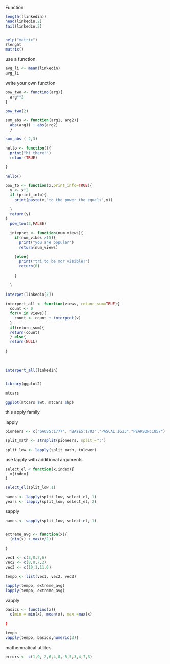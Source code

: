 Function

```{r}
length((linkedin))
head(linkedin,2)
tail(linkedin,2)


help("matrix")
?lenght
matrix()
```
use a function

```{r}
avg_li <- mean(linkedin)
avg_li


```
write your own function


```{r}
pow_two <- functino(arg){
  arg**2
}

pow_two(2)

sum_abs <- function(arg1, arg2){
  abs(arg1) + abs(arg2)
  }

sum_abs (-2,3)

hello <- function(){
  print("hi there!")
  retunr(TRUE)

}
  
hello()

pow_to <- function(x,print_info=TRUE){
  y <- x^2
  if (print_info){
    print(paste(x,"to the power tho equals",y))
    
  }
  return(y)
}
  pow_two(3,FALSE)
  
  intepret <- function(num_views){
    if(num_vibes >15){
      print("you are popular")
      return(num_views)
    
    }else{
      print("tri to be mor visible!")
      return(0)
      
    }
    
  }
  
interpet(linkedin[2])

interpert_all <- function(views, retunr_sum=TRUE){
  count <- 0
  for(v in views){
    count <- count + interpret(v)
  }
  if(return_sum){
  return(count)
  } else{
  return(NULL)
    
}

 
  
interpert_all(linkedin)
  
```

```{r}
library(ggplot2)

mtcars

ggplot(mtcars $wt, mtcars $hp)

```

this apply family 

lapply 

```{r}

pioneers <- c("GAUSS:1777", "BAYES:1702","PASCAL:1623","PEARSON:1857")

split_math <- strsplit(pioneers, split =":")

split_low <- lapply(split_math, tolower)


```

use lapply with additional arguments

```{r}
select_el < function(x,index){
  x[index]
}

select_el(split_low.1)

names <- lapply(split_low, select_el, 1)
years <- lapply(split_low, select_el, 2)

```

sapply

```{r}
names <- sapply(split_low, select:el, 1)


extreme_avg <- function(x){
  (nin(x) + max(x/2))
  
}

vec1 <- c(3,8,7,6)
vec2 <- c(8,8,7,2)
vec3 <- c(10,1,11,6)

tempo <- list(vec1, vec2, vec3)

sapply(tempo, extreme_avg)
lapply(tempo, extreme_avg)

```

vapply

```{r}

basics <- functino(x){
  c(min = min(x), mean(x), max =max(x)
    
}

tempo
vapply(tempo, basics,numeric(3))
```




mathemnatical utilites

```{r}

errors <- c(1,9,-2,6,4,0,-5,5,3,4,7,3)



```


